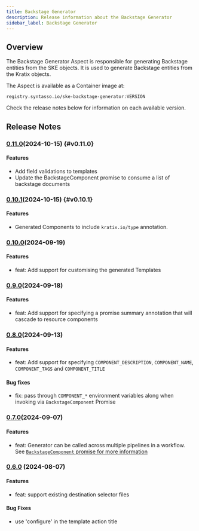 ```yaml
---
title: Backstage Generator
description: Release information about the Backstage Generator
sidebar_label: Backstage Generator
---
```



## Overview

The Backstage Generator Aspect is responsible for generating Backstage entities
from the SKE objects. It is used to generate Backstage entities from the Kratix
objects.

The Aspect is available as a Container image at:

```
registry.syntasso.io/ske-backstage-generator:VERSION
```

Check the release notes below for information on each available version.

## Release Notes

### [0.11.0](http://syntasso-enterprise-releases.s3-website.eu-west-2.amazonaws.com/#aspects/ske-backstage-generator/v0.11.0/)(2024-10-15) {#v0.11.0}

#### Features

* Add field validations to templates
* Update the BackstageComponent promise to consume a list of backstage documents

### [0.10.1](http://syntasso-enterprise-releases.s3-website.eu-west-2.amazonaws.com/#aspects/ske-backstage-generator/v0.10.1/)(2024-10-15) {#v0.10.1}

#### Features

* Generated Components to include `kratix.io/type` annotation.

### [0.10.0](http://syntasso-enterprise-releases.s3-website.eu-west-2.amazonaws.com/#aspects/ske-backstage-generator/v0.10.0/)(2024-09-19)

#### Features
* feat: Add support for customising the generated Templates

### [0.9.0](http://syntasso-enterprise-releases.s3-website.eu-west-2.amazonaws.com/#aspects/ske-backstage-generator/v0.9.0/)(2024-09-18)

#### Features
* feat: Add support for specifying a promise summary annotation that will cascade to resource components

### [0.8.0](http://syntasso-enterprise-releases.s3-website.eu-west-2.amazonaws.com/#aspects/ske-backstage-generator/v0.8.0/)(2024-09-13)

#### Features
* feat: Add support for specifying `COMPONENT_DESCRIPTION`, `COMPONENT_NAME`, `COMPONENT_TAGS` and `COMPONENT_TITLE`

#### Bug fixes

* fix: pass through `COMPONENT_*` environment variables along when invoking via
`BackstageComponent` Promise

### [0.7.0](http://syntasso-enterprise-releases.s3-website.eu-west-2.amazonaws.com/#aspects/ske-backstage-generator/v0.7.0/)(2024-09-07)

#### Features

* feat: Generator can be called across multiple pipelines in a workflow. See
[`BackstageComponent` promise for more information](../../../ske/10-integrations/10-backstage/03-generator.mdx#ske-backstage-component-promise)


### [0.6.0](http://syntasso-enterprise-releases.s3-website.eu-west-2.amazonaws.com/#aspects/ske-backstage-generator/v0.6.0/) (2024-08-07)

#### Features

* feat: support existing destination selector files

#### Bug Fixes

* use 'configure' in the template action title


